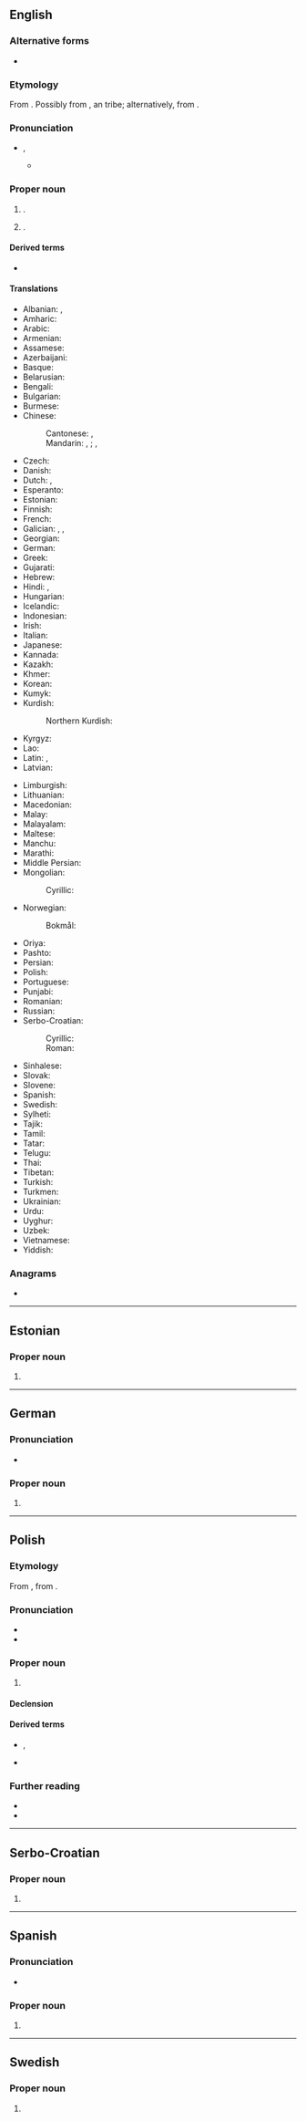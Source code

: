 {{also|kabul|Kábul}}
==English==
{{wikipedia}}

===Alternative forms===
* {{l|en|Cabul}}

===Etymology===
From {{bor|en|fa|کابل|tr=kâbol}}. Possibly from {{m|en|Kambuja}}, an {{der|en|iir|-}} tribe; alternatively, from {{der|en|sa|कम्बुज}}.

===Pronunciation===
* {{IPA|en|/ˈkɑːbəl/}}, {{enPR|käʹbo͝ol}}
** {{audio|en|LL-Q1860 (eng)-Vealhurl-Kabul.wav|Audio (UK)}}

===Proper noun===
{{en-proper noun}}

# {{place|en|caplc|c/Afghanistan}}.
# {{place|en|province|c/Afghanistan}}.

====Derived terms====
* {{l|en|Kabulese}}

====Translations====
{{trans-top|capital and largest city of Afghanistan}}
* Albanian: {{t|sq|Kabuli|m}}, {{t|sq|Kabul|m}} {{qualifier|indefinite}}
* Amharic: {{t|am|ካቡል}}
* Arabic: {{t|ar|كَابُل|f}}
* Armenian: {{t|hy|Քաբուլ}}
* Assamese: {{t|as|কাবুল}}
* Azerbaijani: {{t|az|Kabil}}
* Basque: {{t+check|eu|Kabul}}
* Belarusian: {{t|be|Кабу́л|m}}
* Bengali: {{t+|bn|কাবুল}}
* Bulgarian: {{t|bg|Кабу́л|m}}
* Burmese: {{t|my|ကဘူးလ်}}
* Chinese:
*: Cantonese: {{t|yue|喀布爾}}, {{t|yue|喀布尔|tr=haak3 bou3 ji5}}
*: Mandarin: {{t+|cmn|喀布爾}}, {{t+|cmn|喀布尔|tr=Kābù'ěr}}; {{t|cmn|哈布爾}}, {{t|cmn|哈布尔|tr=Hābù’ěr}} {{qualifier|historically}}
* Czech: {{t+|cs|Kábul|m}}
* Danish: {{t|da|Kabul|n}}
* Dutch: {{t+|nl|Kaboel|n}}, {{t+|nl|Kabul|n}}
* Esperanto: {{t+|eo|Kabulo}}
* Estonian: {{t+|et|Kabul}}
* Finnish: {{t+|fi|Kabul}}
* French: {{t+|fr|Kaboul|m}}
* Galician: {{t-check|gl|Cabul}}, {{t+check|gl|Kabul}}, {{t-check|gl|Kābul}}
* Georgian: {{t+|ka|ქაბული}}
* German: {{t+|de|Kabul|n}}
* Greek: {{t+|el|Καμπούλ}}
* Gujarati: {{t|gu|કાબુલ}}
* Hebrew: {{t|he|קאבול|f|tr=kabul|alt=קאבול \ קָבּוּל}}
* Hindi: {{t|hi|काबुल|m}}, {{t+|hi|काबूल|m}}
* Hungarian: {{t+|hu|Kabul}}
* Icelandic: {{t|is|Kabúl}}
* Indonesian: {{t|id|Kabul}}
* Irish: {{t|ga|Cabúl|m}}
* Italian: {{t+|it|Kabul}}
* Japanese: {{t|ja|カブール|tr=Kabūru}}
* Kannada: {{t|kn|ಕಾಬುಲ್}}
* Kazakh: {{t|kk|Кабул}}
* Khmer: {{t+|km|កាប៊ុល}}
* Korean: {{t+|ko|^카불}}
* Kumyk: {{t|kum|Къабул|tr=Qabul}}
* Kurdish:
*: Northern Kurdish: {{t+|kmr|Kabûl}}
* Kyrgyz: {{t|ky|Кабул}}
* Lao: {{t|lo|ກາບູນ}}
* Latin: {{t|la|Cabura|f}}, {{t|la|Cabulum|n}}
* Latvian: {{t|lv|Kabula|f}}
{{trans-mid}}
* Limburgish: {{t-check|li|Kaboel}}
* Lithuanian: {{t|lt|Kabulas|m}}
* Macedonian: {{t|mk|Кабул|m}}
* Malay: {{t|ms|Kabul}}
* Malayalam: {{t|ml|കാബൂൾ}}
* Maltese: {{t|mt|Kabul}}
* Manchu: {{t|mnc|ᡥᠠᠪᡠᠯ}}
* Marathi: {{t|mr|काबुल}}
* Middle Persian: {{t|pal|tr=kʾpwl|ts=kābul}}
* Mongolian:
*: Cyrillic: {{t|mn|Кабул}}
* Norwegian:
*: Bokmål: {{t+|nb|Kabul}}
* Oriya: {{t|or|କାବୁଲ}}
* Pashto: {{t+|ps|کابل|m|tr=kābǝ́l}}
* Persian: {{t+|fa|کابل|tr=kâbol}}
* Polish: {{t+|pl|Kabul|m}}
* Portuguese: {{t+|pt|Cabul|m}}
* Punjabi: {{t+|pa|ਕਾਬੁਲ}}
* Romanian: {{t+|ro|Kabul}}
* Russian: {{t+|ru|Кабу́л|m}}
* Serbo-Croatian:
*: Cyrillic: {{t|sh|Кабул|m}}
*: Roman: {{t+|sh|Kabul|m}}
* Sinhalese: {{t|si|කාබුල්}}
* Slovak: {{t+|sk|Kábul|m}}
* Slovene: {{t|sl|Kabul|m}}
* Spanish: {{t+|es|Kabul|m}}
* Swedish: {{t+|sv|Kabul|n}}
* Sylheti: {{t|syl|ꠇꠣꠛꠥꠟ}}
* Tajik: {{t+|tg|Кобул}}
* Tamil: {{t+|ta|காபூல்}}
* Tatar: {{t|tt|Кабул}}
* Telugu: {{t|te|కాబూల్}}
* Thai: {{t|th|คาบูล}}
* Tibetan: {{t|bo|ཁ་པུལ}}
* Turkish: {{t|tr|Kâbil}}
* Turkmen: {{t|tk|Kabul}}
* Ukrainian: {{t|uk|Кабу́л|m}}
* Urdu: {{t|ur|کابل|m|tr=kābul}}
* Uyghur: {{t|ug|كابۇل}}
* Uzbek: {{t|uz|Kabul}}
* Vietnamese: {{t|vi|Ka-bun}}
* Yiddish: {{t|yi|קאַבול|n}}
{{trans-bottom}}

===Anagrams===
* {{anagrams|en|a=abklu|baulk|bulak}}

----

==Estonian==

===Proper noun===
{{head|et|proper noun}}

# {{place|et|capital city|c/Afghanistan|t1=Kabul}}

----

==German==
{{wikipedia|lang=de}}

===Pronunciation===
* {{audio|de|De-Kabul.ogg|Audio}}

===Proper noun===
{{de-proper noun|n}}

# {{place|de|capital city|c/Afghanistan|t1=Kabul}}

----

==Polish==
{{wp|lang=pl}}

===Etymology===
From {{bor|pl|fa|کابل|tr=kâbol}}, from {{der|pl|ps|کابل|tr=kâbël}}.

===Pronunciation===
* {{pl-IPA}}
* {{audio|pl|LL-Q809 (pol)-Olaf-Kabul.wav|Audio}}

===Proper noun===
{{pl-proper noun|m-in}}

# {{place|pl|capital city|c/Afghanistan|t1=Kabul}}

====Declension====
{{pl-decl-noun-m-in|tantum=s}}

====Derived terms====
* {{q|nouns}} {{l|pl|kabulczyk}}, {{l|pl|kabulka}}
* {{q|adjective}} {{l|pl|kabulski}}

===Further reading===
* {{R:pl:WSJP}}
* {{R:PWN}}

{{c|pl|Exonyms}}

----

==Serbo-Croatian==
{{wikipedia|lang=sh}}

===Proper noun===
{{sh-proper noun|g=m}}

# {{place|sh|capital city|c/Afghanistan|t1=Kabul}}

----

==Spanish==
{{wikipedia|lang=es}}

===Pronunciation===
{{es-IPA}}
* {{audio|es|LL-Q1321 (spa)-Rodrigo5260-Kabul.wav|Audio (Peru)}}

===Proper noun===
{{es-proper noun|m}}

# {{place|es|capital city|c/Afghanistan|t1=Kabul}}

----

==Swedish==
{{wikipedia|lang=sv}}

===Proper noun===
{{sv-proper noun|n}}
# {{place|sv|capital city|c/Afghanistan|t1=Kabul}}